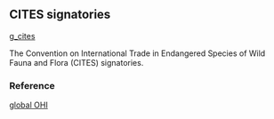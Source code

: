 ## CITES signatories

[g_cites](https://github.com/OHI-Science/mhi/blob/master/region2017/layers/)

The Convention on International Trade in Endangered Species of Wild Fauna and Flora (CITES) signatories.

### Reference

[global OHI](http://www.oceanhealthindex.org/methodology/components)